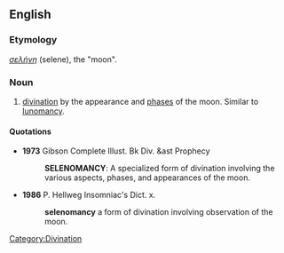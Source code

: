 ==English==

===Etymology===
{{etyl|el}} ''[[σελήνη]]'' (selene), the "moon".

===Noun===
{{en-noun|-}}

# [[divination]] by the appearance and [[phase]]s of the moon. Similar to [[lunomancy]].

====Quotations====
* '''1973''' Gibson Complete Illust. Bk Div. &ast Prophecy
*: '''SELENOMANCY''': A specialized form of divination involving the various aspects, phases, and appearances of the moon.

* '''1986''' P. Hellweg Insomniac's Dict. x.
*: '''selenomancy''' a form of divination involving observation of the moon.

[[Category:Divination]]